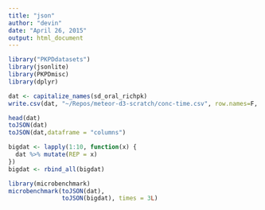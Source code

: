 ```yaml
---
title: "json"
author: "devin"
date: "April 26, 2015"
output: html_document
---
```


```r
library("PKPDdatasets")
library(jsonlite)
library(PKPDmisc)
library(dplyr)
```

```r
dat <- capitalize_names(sd_oral_richpk)
write.csv(dat, "~/Repos/meteor-d3-scratch/conc-time.csv", row.names=F, quote = F)
```

```r
head(dat)
toJSON(dat)
toJSON(dat,dataframe = "columns")

bigdat <- lapply(1:10, function(x) {
  dat %>% mutate(REP = x)
})
bigdat <- rbind_all(bigdat)

library(microbenchmark)
microbenchmark(toJSON(dat),
               toJSON(bigdat), times = 3L)
```

